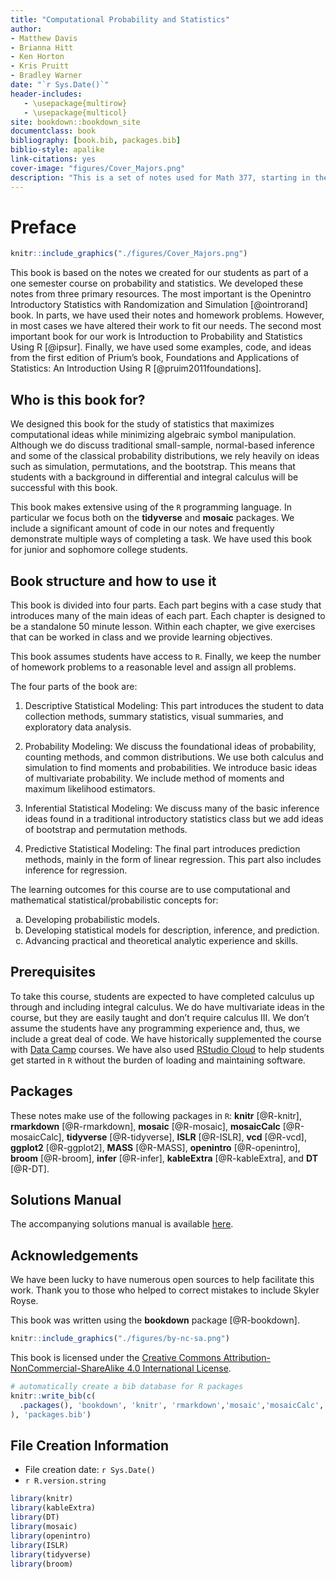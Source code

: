 ```yaml
---
title: "Computational Probability and Statistics"
author: 
- Matthew Davis
- Brianna Hitt
- Ken Horton
- Kris Pruitt
- Bradley Warner
date: "`r Sys.Date()`"
header-includes:
   - \usepackage{multirow}
   - \usepackage{multicol}
site: bookdown::bookdown_site
documentclass: book
bibliography: [book.bib, packages.bib]
biblio-style: apalike
link-citations: yes
cover-image: "figures/Cover_Majors.png"
description: "This is a set of notes used for Math 377, starting in the fall of 2020, that has been compiled into a book."
---
```


\input{latex/math-definitions.tex}

# Preface {.unnumbered}

```r
knitr::include_graphics("./figures/Cover_Majors.png")
```

This book is based on the notes we created for our students as part of a one semester course on probability and statistics. We developed these notes from three primary resources. The most important is the Openintro Introductory Statistics with Randomization and Simulation [@ointrorand] book. In parts, we have used their notes and homework problems. However, in most cases we have altered their work to fit our needs. The second most important book for our work is Introduction to Probability and Statistics Using R [@ipsur]. Finally, we have used some examples, code, and ideas from the first edition of Prium's book, Foundations and Applications of Statistics: An Introduction Using R [@pruim2011foundations].

## Who is this book for?

We designed this book for the study of statistics that maximizes computational ideas while minimizing algebraic symbol manipulation. Although we do discuss traditional small-sample, normal-based inference and some of the classical probability distributions, we rely heavily on ideas such as simulation, permutations, and the bootstrap. This means that students with a background in differential and integral calculus will be successful with this book.

This book makes extensive using of the `R` programming language. In particular we focus both on the **tidyverse** and **mosaic** packages. We include a significant amount of code in our notes and frequently demonstrate multiple ways of completing a task. We have used this book for junior and sophomore college students.

## Book structure and how to use it

This book is divided into four parts. Each part begins with a case study that introduces many of the main ideas of each part. Each chapter is designed to be a standalone 50 minute lesson. Within each chapter, we give exercises that can be worked in class and we provide learning objectives.

This book assumes students have access to `R`. Finally, we keep the number of homework problems to a reasonable level and assign all problems.

The four parts of the book are:

1.  Descriptive Statistical Modeling: This part introduces the student to data collection methods, summary statistics, visual summaries, and exploratory data analysis.

2.  Probability Modeling: We discuss the foundational ideas of probability, counting methods, and common distributions. We use both calculus and simulation to find moments and probabilities. We introduce basic ideas of multivariate probability. We include method of moments and maximum likelihood estimators.

3.  Inferential Statistical Modeling: We discuss many of the basic inference ideas found in a traditional introductory statistics class but we add ideas of bootstrap and permutation methods.

4.  Predictive Statistical Modeling: The final part introduces prediction methods, mainly in the form of linear regression. This part also includes inference for regression.

The learning outcomes for this course are to use computational and mathematical statistical/probabilistic concepts for:

a.  Developing probabilistic models.\
b.  Developing statistical models for description, inference, and prediction.\
c.  Advancing practical and theoretical analytic experience and skills.

## Prerequisites

To take this course, students are expected to have completed calculus up through and including integral calculus. We do have multivariate ideas in the course, but they are easily taught and don't require calculus III. We don't assume the students have any programming experience and, thus, we include a great deal of code. We have historically supplemented the course with [Data Camp](http://datacamp.com/) courses. We have also used [RStudio Cloud](http://rstudio.cloud) to help students get started in `R` without the burden of loading and maintaining software.

## Packages

These notes make use of the following packages in `R`: **knitr** [@R-knitr], **rmarkdown** [@R-rmarkdown], **mosaic** [@R-mosaic], **mosaicCalc** [@R-mosaicCalc], **tidyverse** [@R-tidyverse], **ISLR** [@R-ISLR], **vcd** [@R-vcd], **ggplot2** [@R-ggplot2], **MASS** [@R-MASS], **openintro** [@R-openintro], **broom** [@R-broom], **infer** [@R-infer], **kableExtra** [@R-kableExtra], and **DT** [@R-DT].

## Solutions Manual {.unnumbered}

The accompanying solutions manual is available [here](https://ds-usafa.github.io/CPS-Solutions-Manual/).

## Acknowledgements

We have been lucky to have numerous open sources to help facilitate this work. Thank you to those who helped to correct mistakes to include Skyler Royse.

This book was written using the **bookdown** package [@R-bookdown].

```r
knitr::include_graphics("./figures/by-nc-sa.png")  
```

This book is licensed under the [Creative Commons Attribution-NonCommercial-ShareAlike 4.0 International License](http://creativecommons.org/licenses/by-nc-sa/4.0/).

```r
# automatically create a bib database for R packages
knitr::write_bib(c(
  .packages(), 'bookdown', 'knitr', 'rmarkdown','mosaic','mosaicCalc','vcd','ISLR','tidyverse','ggplot2','MASS','openintro','broom','infer','ISLR','kableExtra','DT'
), 'packages.bib')
```

## File Creation Information

-   File creation date: `r Sys.Date()`
-   `r R.version.string`

```r
library(knitr)
library(kableExtra)
library(DT)
library(mosaic)
library(openintro)
library(ISLR)
library(tidyverse)
library(broom)
```
